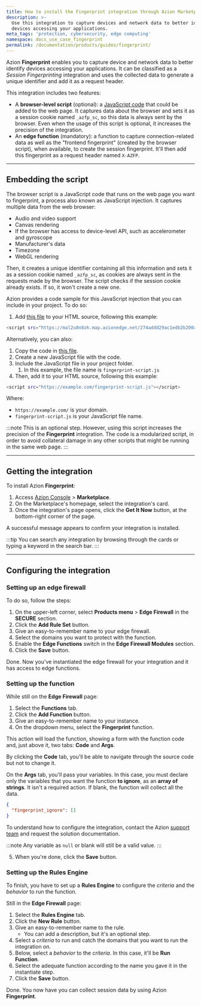 ```yaml
---
title: How to install the Fingerprint integration through Azion Marketplace
description: >-
  Use this integration to capture devices and network data to better identify
  devices accessing your applications.
meta_tags: 'protection, cybersecurity, edge computing'
namespace: docs_use_case_fingerprint
permalink: /documentation/products/guides/fingerprint/
---
```


Azion **Fingerprint** enables you to capture device and network data to better identify devices accessing your applications. It can be classified as a *Session Fingerprinting* integration and uses the collected data to generate a unique identifier and add it as a request header.

This integration includes two features:

- A **browser-level script** (optional): a [JavaScript code](#embedding-the-script) that could be added to the web page. It captures data about the browser and sets it as a session cookie named `_azfp_sc`, so this data is always sent by the browser. Even when the usage of this script is optional, it increases the precision of the integration.
- An **edge function** (mandatory): a function to capture connection-related data as well as the "frontend fingerprint" (created by the browser script), when available, to create the session fingerprint. It'll then add this fingerprint as a request header named `X-AZFP`.

---

## Embedding the script

The browser script is a JavaScript code that runs on the web page you want to fingerprint, a process also known as JavaScript injection. It captures multiple data from the web browser:

- Audio and video support
- Canvas rendering
- If the browser has access to device-level API, such as accelerometer and gyroscope
- Manufacturer's data
- Timezone
- WebGL rendering

Then, it creates a unique identifier containing all this information and sets it as a session cookie named `_azfp_sc`, as cookies are always sent in the requests made by the browser. The script checks if the session cookie already exists. If so, it won't create a new one.

Azion provides a code sample for this JavaScript injection that you can include in your project. To do so:

1. Add [this file](https://mal2u8n8zk.map.azionedge.net/274addd29ac1edb2b200a297b98581cd88465e2ee36f18cfdbdc063402063fe5.js) to your HTML source, following this example:

```bash
<script src="https://mal2u8n8zk.map.azionedge.net/274addd29ac1edb2b200a297b98581cd88465e2ee36f18cfdbdc063402063fe5.js"></script>
```

Alternatively, you can also:

1. Copy the code in [this file](https://mal2u8n8zk.map.azionedge.net/274addd29ac1edb2b200a297b98581cd88465e2ee36f18cfdbdc063402063fe5.js).
2. Create a new JavaScript file with the code.
3.  Include the JavaScript file in your project folder.
    1. In this example, the file name is `fingerprint-script.js`
4. Then, add it to your HTML source, following this example:

```bash
<script src="https://example.com/fingerprint-script.js"></script>
```

Where: 
- `https://example.com/` is your domain.
- `fingerprint-script.js` is your JavaScript file name.

:::note
This is an optional step. However, using this script increases the precision of the **Fingerprint** integration. The code is a modularized script, in order to avoid collateral damage in any other scripts that might be running in the same web page.
:::

---

## Getting the integration

To install Azion **Fingerprint**:

1. Access [Azion Console](/en/documentation/products/guides/how-to-access-azion-console/) > **Marketplace**.
2. On the Marketplace's homepage, select the integration's card.
3. Once the integration's page opens, click the **Get It Now** button, at the bottom-right corner of the page.

A successful message appears to confirm your integration is installed.

:::tip
You can search any integration by browsing through the cards or typing a keyword in the search bar. 
:::

---

## Configuring the integration

### Setting up an edge firewall

To do so, follow the steps:

1. On the upper-left corner, select **Products menu** > **Edge Firewall** in the **SECURE** section.
2. Click the **Add Rule Set** button.
3. Give an easy-to-remember name to your edge firewall.
4. Select the domains you want to protect with the function.
5. Enable the **Edge Functions** switch in the **Edge Firewall Modules** section.
6. Click the **Save** button.

Done. Now you've instantiated the edge firewall for your integration and it has access to edge functions.

### Setting up the function

While still on the **Edge Firewall** page:

1. Select the **Functions** tab.
2. Click the **Add Function** button.
3. Give an easy-to-remember name to your instance.
4. On the dropdown menu, select the **Fingerprint** function.

This action will load the function, showing a form with the function code and, just above it, two tabs: **Code** and **Args**.

By clicking the **Code** tab, you'll be able to navigate through the source code but not to change it.

On the **Args** tab, you'll pass your variables. In this case, you must declare only the variables that you want the function **to ignore**, as an **array of strings**. It isn't a required action. If blank, the function will collect all the data.

```json
{
  "fingerprint_ignore": []
}
```

To understand how to configure the integration, contact the Azion [support team](/en/documentation/services/support/#service-channels) and request the solution documentation.

:::note
Any variable as `null` or blank will still be a valid value.
:::

5. When you're done, click the **Save** button.

### Setting up the Rules Engine

To finish, you have to set up a **Rules Engine** to configure the *criteria* and the *behavior* to run the function.

Still in the **Edge Firewall** page:

1. Select the **Rules Engine** tab.
2. Click the **New Rule** button.
3. Give an easy-to-remember name to the rule.
   - You can add a description, but it's an optional step.
4. Select a *criteria* to run and catch the domains that you want to run the integration on.
5. Below, select a *behavior* to the *criteria*. In this case, it'll be **Run Function**.
6. Select the adequate function according to the name you gave it in the instantiate step.
7. Click the **Save** button.

Done. You now have you can collect session data by using Azion **Fingerprint**.


